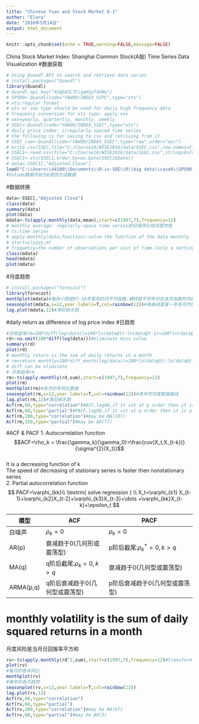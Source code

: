 ```yaml
---
title: "Chinese Yuan and Stock Market 6-1"
author: "Elara"
date: "2016年5月14日"
output: html_document
---
```


```r
knitr::opts_chunk$set(echo = TRUE,warning=FALSE,message=FALSE)
```

China Stock Market Index: Shanghai Common Stock(A股)
Time Series Data Visualization
#数据获取
```r
# Using Quandl API to search and retrieve data series
# install.packages("Quandl")
library(Quandl)
# Quandl.api_key("4UqGASL7CigqHzpfdnNw")
# SP500<-Quandl(code="YAHOO/INDEX_GSPC",type="xts") 
# xts:regular format
# xts or zoo type should be used for daily high frequency data
# frequency conversion for xts type: apply.xxx
# xxx=yearly, quartertly, monthly, weekly
# SSEC<-Quandl(code="YAHOO/INDEX_SSEC",type="xts") 
# daily price index: irregularly-spaced time series
# the following is for saving to csv and retriving from it
# SSEC_raw<-Quandl(code="YAHOO/INDEX_SSEC",type="raw",order="asc") 
# write.csv(SSEC,file="C:/Course16/WISE2016/data/SSEC.csv",row.names=F)
# SSEC1<-read.csv(file="C:/Course16/WISE2016/data/SSEC.csv",stringsAsFactors=F)
# SSEC1<-xts(SSEC1,order.by=as.Date(SSEC1$Date))
# data<-SSEC1[,"Adjusted.Close"]
load("C:\\Users\\44180\\Documents\\R-in-SOE\\R\\big data\\case6\\SP500 and SSEC.RData")
#Volume数据开始为0是因为没数据
```

#数据转换
```r
data<-SSEC[,"Adjusted Close"]
class(data)
summary(data)
plot(data)
mdata<-ts(apply.monthly(data,mean),start=c(1997,7),frequency=12)
# monthly average: regularly-space time series把日值转化成月度均值
# ts:time series
# apply.monthly(data,function):solve the function of the data monthly
# start=c(yyyy,m)
# frequency=the number of observations per unit of time.(only a setting value,not influence the mdata)
class(mdata)
head(mdata)
plot(mdata)
```

#月度趋势
```r
# install.packages("forecast")
library(forecast)
monthplot(mdata)#每张小图是97-16年某月的月平均指数,横线是不同年份在该月指数的均值
seasonplot(mdata,s=12,year.labels=T,col=rainbow(12))#每条线是某一年各月均值
lag.plot(mdata,12)#滞后相关图
```

#daily return as difference of log price index
#日趋势
```r
#日收益率rd=100*diff(log(data))=100*ln(data@t)-ln(data@t-1)=100*ln(data@t/data@t-1)
rd<-na.omit(100*diff(log(data)))#eliminate miss value
summary(rd)
plot(rd)
# monthly return is the sum of daily returns in a month
# rm=return monthly=100*diff_month(log(data))=100*ln(data@t)-ln(data@t-m)=100*ln(data@t/data@t-m)=sum r
# diff can be eliminate
# 月收益率rm
rm<-ts(apply.monthly(rd,sum),start=c(1997,7),frequency=12)
plot(rm)
monthplot(rm)#各月的年同比数据
seasonplot(rm,s=12,year.labels=T,col=rainbow(12))#各年的月度数据曲线
lag.plot(rm,12)#滞后相关图
Acf(rm,60,type="correlation")#ACF,lag60,if it cut at p order then it is a MA(p)
Acf(rm,60,type="partial")#PACF,lag60,if it cut at p order then it is a AR(p)
Acf(rm,200,type="correlation")#may be MA(107)
Acf(rm,150,type="partial")#may be AR(77)
```

#ACF & PACF
1. Autocorrelation function     
$$ACF=\rho_k = \frac{\gamma_k}{\gamma_0}=\frac{cov(X_t,X_{t-k})}{\sigma^{2}(X_t)}$$      
It is a decreasing function of k                
The speed of decreasing of stationary series is faster then nonstationary series        
2. Partial autocorrelation function     
$$
PACF=\varphi_{kk}\\
\textrm{ solve regression } \\
X_t=\varphi_{k1} X_{t-1}+\varphi_{k2}X_{t-2}+\varphi_{k3}X_{t-3}+\dots +\varphi_{kk}X_{t-k}+\epsilon_t
$$

|  模型   |           ACF           |               PACF                |   
|---------|-------------------------|-----------------------------------|       
|白噪声   |$\rho_k=0$               |$\rho_k=0$                         |       
|AR(p)    |衰减趋于0(几何形或震荡型)|p阶后截尾:$\rho_k^{*}=0,k>q$       |             
|MA(q)    |q阶后截尾:$\rho_k=0,k>q$ |衰减趋于0(几何型或震荡型)          |         
|ARMA(p,q)|q阶后衰减趋于0(几何型或震荡型)|p阶后衰减趋于0(几何型或震荡型)|         

# monthly volatility is the sum of daily squared returns in a month
月度风险是当月日回报率平方和
```r
rv<-ts(apply.monthly(rd^2,sum),start=c(1997,7),frequency=12)#transform return daily into sum of rd^2 monthly
plot(rv)
#每月的各年同比
monthplot(rv)
#每年的各月趋势
seasonplot(rv,s=12,year.labels=T,col=rainbow(12))
lag.plot(rv,12)
Acf(rv,60,type="correlation")
Acf(rv,60,type="partial")
Acf(rv,200,type="correlation")#may be MA(97)
Acf(rv,60,type="partial")#may be AR(5)
```
